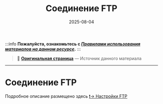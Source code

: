 ﻿---
sidebar_position: 3
title: "Соединение FTP"
description: ""
date: "2025-08-04"
converted: true
originalFile: "Соединение FTP.txt"
targetUrl: "https://zennolab.atlassian.net/wiki/spaces/RU/pages/534053064/FTP"
---
:::info **Пожалуйста, ознакомьтесь с [*Правилами использования материалов на данном ресурсе*](../Disclaimer).**
:::

> 🔗 **[Оригинальная страница](https://zennolab.atlassian.net/wiki/spaces/RU/pages/534053064/FTP)** — Источник данного материала

_______________________________________________  
# Соединение FTP

Подробное описание размещено здесь [❗→ Настройки FTP](https://zennolab.atlassian.net/wiki/spaces/RU/pages/534315484)
